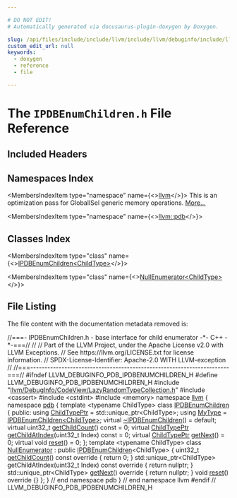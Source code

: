 ```yaml
---

# DO NOT EDIT!
# Automatically generated via docusaurus-plugin-doxygen by Doxygen.

slug: /api/files/include/include/llvm/include/llvm/debuginfo/include/llvm/debuginfo/pdb/ipdbenumchildren-h
custom_edit_url: null
keywords:
  - doxygen
  - reference
  - file

---
```





# The `IPDBEnumChildren.h` File Reference

<DoxygenPage pluginConfig={pluginConfig}>



## Included Headers

<IncludesList>
<IncludesListItem
  filePath="llvm/DebugInfo/CodeView/LazyRandomTypeCollection.h"
  permalink="/docs/api/files/include/include/llvm/include/llvm/debuginfo/include/llvm/debuginfo/codeview/lazyrandomtypecollection-h"
  isLocal="true" />
<IncludesListItem
  filePath="cassert"
  permalink=""
  isLocal="false" />
<IncludesListItem
  filePath="cstdint"
  permalink=""
  isLocal="false" />
<IncludesListItem
  filePath="memory"
  permalink=""
  isLocal="false" />
</IncludesList>

## Namespaces Index

<MembersIndex>

<MembersIndexItem
  type="namespace"
  name={<><a href="/docs/api/namespaces/llvm">llvm</a></>}>
This is an optimization pass for GlobalISel generic memory operations. <a href="/docs/api/namespaces/llvm/#details">More...</a>
</MembersIndexItem>

<MembersIndexItem
  type="namespace"
  name={<><a href="/docs/api/namespaces/llvm/pdb">llvm::pdb</a></>}>
</MembersIndexItem>

</MembersIndex>

## Classes Index

<MembersIndex>

<MembersIndexItem
  type="class"
  name={<><a href="/docs/api/classes/llvm/pdb/ipdbenumchildren">IPDBEnumChildren&lt;ChildType&gt;</a></>}>
</MembersIndexItem>

<MembersIndexItem
  type="class"
  name={<><a href="/docs/api/classes/llvm/pdb/nullenumerator">NullEnumerator&lt;ChildType&gt;</a></>}>
</MembersIndexItem>

</MembersIndex>


## File Listing

The file content with the documentation metadata removed is:

<ProgramListing>

<Link id="l00001" /><CodeLine lineNumber="1"><span class="doxyHighlightComment">//===- IPDBEnumChildren.h - base interface for child enumerator -&#42;- C++ -&#42;-===//</span></CodeLine>
<Link id="l00002" /><CodeLine lineNumber="2"><span class="doxyHighlightComment">//</span></CodeLine>
<Link id="l00003" /><CodeLine lineNumber="3"><span class="doxyHighlightComment">// Part of the LLVM Project, under the Apache License v2.0 with LLVM Exceptions.</span></CodeLine>
<Link id="l00004" /><CodeLine lineNumber="4"><span class="doxyHighlightComment">// See https://llvm.org/LICENSE.txt for license information.</span></CodeLine>
<Link id="l00005" /><CodeLine lineNumber="5"><span class="doxyHighlightComment">// SPDX-License-Identifier: Apache-2.0 WITH LLVM-exception</span></CodeLine>
<Link id="l00006" /><CodeLine lineNumber="6"><span class="doxyHighlightComment">//</span></CodeLine>
<Link id="l00007" /><CodeLine lineNumber="7"><span class="doxyHighlightComment">//===----------------------------------------------------------------------===//</span></CodeLine>
<Link id="l00008" /><CodeLine lineNumber="8"></CodeLine>
<Link id="l00009" /><CodeLine lineNumber="9"><span class="doxyHighlightPreprocessor">#ifndef LLVM&#95;DEBUGINFO&#95;PDB&#95;IPDBENUMCHILDREN&#95;H</span></CodeLine>
<Link id="l00010" /><CodeLine lineNumber="10"><span class="doxyHighlightPreprocessor">#define LLVM&#95;DEBUGINFO&#95;PDB&#95;IPDBENUMCHILDREN&#95;H</span></CodeLine>
<Link id="l00011" /><CodeLine lineNumber="11"></CodeLine>
<Link id="l00012" /><CodeLine lineNumber="12"><span class="doxyHighlightPreprocessor">#include &quot;<a href="/docs/api/files/include/include/llvm/include/llvm/debuginfo/include/llvm/debuginfo/codeview/lazyrandomtypecollection-h">llvm/DebugInfo/CodeView/LazyRandomTypeCollection.h</a>&quot;</span></CodeLine>
<Link id="l00013" /><CodeLine lineNumber="13"><span class="doxyHighlightPreprocessor">#include &lt;cassert&gt;</span></CodeLine>
<Link id="l00014" /><CodeLine lineNumber="14"><span class="doxyHighlightPreprocessor">#include &lt;cstdint&gt;</span></CodeLine>
<Link id="l00015" /><CodeLine lineNumber="15"><span class="doxyHighlightPreprocessor">#include &lt;memory&gt;</span></CodeLine>
<Link id="l00016" /><CodeLine lineNumber="16"></CodeLine>
<Link id="l00017" /><CodeLine lineNumber="17"><span class="doxyHighlightKeyword">namespace </span><span class="doxyHighlight"><a href="/docs/api/namespaces/llvm">llvm</a> &#123;</span></CodeLine>
<Link id="l00018" /><CodeLine lineNumber="18"><span class="doxyHighlightKeyword">namespace </span><span class="doxyHighlight"><a href="/docs/api/namespaces/llvm/pdb">pdb</a> &#123;</span></CodeLine>
<Link id="l00019" /><CodeLine lineNumber="19"></CodeLine>
<Link id="l00020" /><CodeLine lineNumber="20" lineLink="/docs/api/classes/llvm/pdb/ipdbenumchildren"><span class="doxyHighlightKeyword">template</span><span class="doxyHighlight"> &lt;</span><span class="doxyHighlightKeyword">typename</span><span class="doxyHighlight"> ChildType&gt; </span><span class="doxyHighlightKeyword">class </span><span class="doxyHighlight"><a href="/docs/api/classes/llvm/pdb/ipdbenumchildren">IPDBEnumChildren</a> &#123;</span></CodeLine>
<Link id="l00021" /><CodeLine lineNumber="21"><span class="doxyHighlightKeyword">public</span><span class="doxyHighlight">:</span></CodeLine>
<Link id="l00022" /><CodeLine lineNumber="22" lineLink="/docs/api/classes/llvm/pdb/ipdbenumchildren/#a9f10c3a9dccca6e4230ddb05e92c206e"><span class="doxyHighlight">  </span><span class="doxyHighlightKeyword">using </span><span class="doxyHighlight"><a href="/docs/api/classes/llvm/pdb/ipdbenumchildren/#a9f10c3a9dccca6e4230ddb05e92c206e">ChildTypePtr</a> = std::unique&#95;ptr&lt;ChildType&gt;;</span></CodeLine>
<Link id="l00023" /><CodeLine lineNumber="23" lineLink="/docs/api/classes/llvm/pdb/ipdbenumchildren/#afe4d6f6bbaabb47c1ccdaa6909667815"><span class="doxyHighlight">  </span><span class="doxyHighlightKeyword">using </span><span class="doxyHighlight"><a href="/docs/api/classes/llvm/pdb/ipdbenumchildren/#afe4d6f6bbaabb47c1ccdaa6909667815">MyType</a> = <a href="/docs/api/classes/llvm/pdb/ipdbenumchildren">IPDBEnumChildren&lt;ChildType&gt;</a>;</span></CodeLine>
<Link id="l00024" /><CodeLine lineNumber="24"></CodeLine>
<Link id="l00025" /><CodeLine lineNumber="25" lineLink="/docs/api/classes/llvm/pdb/ipdbenumchildren/#a1d76c3a797b65696509a1e6baa85a2eb"><span class="doxyHighlight">  </span><span class="doxyHighlightKeyword">virtual</span><span class="doxyHighlight"> <a href="/docs/api/classes/llvm/pdb/ipdbenumchildren/#a1d76c3a797b65696509a1e6baa85a2eb">~IPDBEnumChildren</a>() = </span><span class="doxyHighlightKeywordFlow">default</span><span class="doxyHighlight">;</span></CodeLine>
<Link id="l00026" /><CodeLine lineNumber="26"></CodeLine>
<Link id="l00027" /><CodeLine lineNumber="27" lineLink="/docs/api/classes/llvm/pdb/ipdbenumchildren/#a1cac005d1014b8aaf3f4e4955550add0"><span class="doxyHighlight">  </span><span class="doxyHighlightKeyword">virtual</span><span class="doxyHighlight"> uint32&#95;t <a href="/docs/api/classes/llvm/pdb/ipdbenumchildren/#a1cac005d1014b8aaf3f4e4955550add0">getChildCount</a>() </span><span class="doxyHighlightKeyword">const</span><span class="doxyHighlight"> = 0;</span></CodeLine>
<Link id="l00028" /><CodeLine lineNumber="28" lineLink="/docs/api/classes/llvm/pdb/ipdbenumchildren/#a8552f307d029f37ac73e64159250dabe"><span class="doxyHighlight">  </span><span class="doxyHighlightKeyword">virtual</span><span class="doxyHighlight"> <a href="/docs/api/classes/llvm/pdb/ipdbenumchildren/#a9f10c3a9dccca6e4230ddb05e92c206e">ChildTypePtr</a> <a href="/docs/api/classes/llvm/pdb/ipdbenumchildren/#a8552f307d029f37ac73e64159250dabe">getChildAtIndex</a>(uint32&#95;t Index) </span><span class="doxyHighlightKeyword">const</span><span class="doxyHighlight"> = 0;</span></CodeLine>
<Link id="l00029" /><CodeLine lineNumber="29" lineLink="/docs/api/classes/llvm/pdb/ipdbenumchildren/#a46f1b2d3e23db771d907b5c0c12fa42a"><span class="doxyHighlight">  </span><span class="doxyHighlightKeyword">virtual</span><span class="doxyHighlight"> <a href="/docs/api/classes/llvm/pdb/ipdbenumchildren/#a9f10c3a9dccca6e4230ddb05e92c206e">ChildTypePtr</a> <a href="/docs/api/classes/llvm/pdb/ipdbenumchildren/#a46f1b2d3e23db771d907b5c0c12fa42a">getNext</a>() = 0;</span></CodeLine>
<Link id="l00030" /><CodeLine lineNumber="30" lineLink="/docs/api/classes/llvm/pdb/ipdbenumchildren/#a5a3cf8b92a54cdd9f37f217a36063bb7"><span class="doxyHighlight">  </span><span class="doxyHighlightKeyword">virtual</span><span class="doxyHighlight"> </span><span class="doxyHighlightKeywordType">void</span><span class="doxyHighlight"> <a href="/docs/api/classes/llvm/pdb/ipdbenumchildren/#a5a3cf8b92a54cdd9f37f217a36063bb7">reset</a>() = 0;</span></CodeLine>
<Link id="l00031" /><CodeLine lineNumber="31"><span class="doxyHighlight">&#125;;</span></CodeLine>
<Link id="l00032" /><CodeLine lineNumber="32"></CodeLine>
<Link id="l00033" /><CodeLine lineNumber="33"><span class="doxyHighlightKeyword">template</span><span class="doxyHighlight"> &lt;</span><span class="doxyHighlightKeyword">typename</span><span class="doxyHighlight"> ChildType&gt;</span></CodeLine>
<Link id="l00034" /><CodeLine lineNumber="34" lineLink="/docs/api/classes/llvm/pdb/nullenumerator"><span class="doxyHighlightKeyword">class </span><span class="doxyHighlight"><a href="/docs/api/classes/llvm/pdb/nullenumerator">NullEnumerator</a> : </span><span class="doxyHighlightKeyword">public</span><span class="doxyHighlight"> <a href="/docs/api/classes/llvm/pdb/ipdbenumchildren">IPDBEnumChildren</a>&lt;ChildType&gt; &#123;</span></CodeLine>
<Link id="l00035" /><CodeLine lineNumber="35"><span class="doxyHighlight">  uint32&#95;t <a href="/docs/api/classes/llvm/pdb/ipdbenumchildren/#a1cac005d1014b8aaf3f4e4955550add0">getChildCount</a>()</span><span class="doxyHighlightKeyword"> const override </span><span class="doxyHighlight">&#123; </span><span class="doxyHighlightKeywordFlow">return</span><span class="doxyHighlight"> 0; &#125;</span></CodeLine>
<Link id="l00036" /><CodeLine lineNumber="36"><span class="doxyHighlight">  std::unique&#95;ptr&lt;ChildType&gt; getChildAtIndex(uint32&#95;t Index)</span><span class="doxyHighlightKeyword"> const override </span><span class="doxyHighlight">&#123;</span></CodeLine>
<Link id="l00037" /><CodeLine lineNumber="37"><span class="doxyHighlight">    </span><span class="doxyHighlightKeywordFlow">return</span><span class="doxyHighlight"> </span><span class="doxyHighlightKeyword">nullptr</span><span class="doxyHighlight">;</span></CodeLine>
<Link id="l00038" /><CodeLine lineNumber="38"><span class="doxyHighlight">  &#125;</span></CodeLine>
<Link id="l00039" /><CodeLine lineNumber="39"><span class="doxyHighlight">  std::unique&#95;ptr&lt;ChildType&gt; <a href="/docs/api/classes/llvm/pdb/ipdbenumchildren/#a46f1b2d3e23db771d907b5c0c12fa42a">getNext</a>()</span><span class="doxyHighlightKeyword"> override </span><span class="doxyHighlight">&#123; </span><span class="doxyHighlightKeywordFlow">return</span><span class="doxyHighlight"> </span><span class="doxyHighlightKeyword">nullptr</span><span class="doxyHighlight">; &#125;</span></CodeLine>
<Link id="l00040" /><CodeLine lineNumber="40"><span class="doxyHighlight">  </span><span class="doxyHighlightKeywordType">void</span><span class="doxyHighlight"> <a href="/docs/api/classes/llvm/pdb/ipdbenumchildren/#a5a3cf8b92a54cdd9f37f217a36063bb7">reset</a>()</span><span class="doxyHighlightKeyword"> override </span><span class="doxyHighlight">&#123;&#125;</span></CodeLine>
<Link id="l00041" /><CodeLine lineNumber="41"><span class="doxyHighlight">&#125;;</span></CodeLine>
<Link id="l00042" /><CodeLine lineNumber="42"></CodeLine>
<Link id="l00043" /><CodeLine lineNumber="43"><span class="doxyHighlight">&#125; </span><span class="doxyHighlightComment">// end namespace pdb</span></CodeLine>
<Link id="l00044" /><CodeLine lineNumber="44"><span class="doxyHighlight">&#125; </span><span class="doxyHighlightComment">// end namespace llvm</span></CodeLine>
<Link id="l00045" /><CodeLine lineNumber="45"></CodeLine>
<Link id="l00046" /><CodeLine lineNumber="46"><span class="doxyHighlightPreprocessor">#endif </span><span class="doxyHighlightComment">// LLVM&#95;DEBUGINFO&#95;PDB&#95;IPDBENUMCHILDREN&#95;H</span></CodeLine>

</ProgramListing>


</DoxygenPage>
